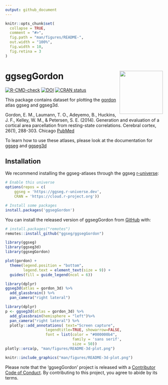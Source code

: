 ```yaml
---
output: github_document
---
```


<!-- README.md is generated from README.Rmd. Please edit that file -->

```r
knitr::opts_chunk$set(
  collapse = TRUE,
  comment = "#>",
  fig.path = "man/figures/README-",
  out.width = "100%",
  fig.width = 10, 
  fig.retina = 3
)
```

# ggsegGordon <img src='man/figures/logo.png' align="right" height="138.5" />

<!-- badges: start -->
[![R-CMD-check](https://github.com/ggseg/ggsegGordon/workflows/R-CMD-check/badge.svg)](https://github.com/ggseg/ggsegGordon/actions)
[![DOI](https://zenodo.org/badge/417531585.svg)](https://zenodo.org/badge/latestdoi/417531585)
[![CRAN status](https://www.r-pkg.org/badges/version/ggsegGordon)](https://CRAN.R-project.org/package=ggsegGordon)
<!-- badges: end -->

This package contains dataset for plotting the [gordon](add url here) atlas ggseg and ggseg3d. 

Gordon, E. M., Laumann, T. O., Adeyemo, B., Huckins, J. F., Kelley, W. M., & Petersen, S. E. (2014). Generation and evaluation of a cortical area parcellation from resting-state correlations. Cerebral cortex, 26(1), 288-303. Chicago
[PubMed](https://pubmed.ncbi.nlm.nih.gov/25316338/)

To learn how to use these atlases, please look at the documentation for [ggseg](https://ggseg.github.io/ggseg/) and [ggseg3d](https://ggseg.github.io/ggseg3d)

## Installation

We recommend installing the ggseg-atlases through the ggseg [r-universe](https://ggseg.r-universe.dev/ui#builds):

```r
# Enable this universe
options(repos = c(
    ggseg = 'https://ggseg.r-universe.dev',
    CRAN = 'https://cloud.r-project.org'))

# Install some packages
install.packages('ggsegGordon')
```

You can install the released version of ggsegGordon from [GitHub](https://github.com/) with:

``` r
# install.packages("remotes")
remotes::install_github("ggseg/ggsegGordon")
```

```r
library(ggseg)
library(ggseg3d)
library(ggsegGordon)

plot(gordon) +
  theme(legend.position = "bottom", 
        legend.text = element_text(size = 9)) +
  guides(fill = guide_legend(ncol = 6))

```

```r
library(dplyr)
ggseg3d(atlas = gordon_3d) %>% 
  add_glassbrain() %>% 
  pan_camera("right lateral")
```

```r
library(dplyr)
p <- ggseg3d(atlas = gordon_3d) %>%
  add_glassbrain(hemisphere = "left")%>%
  pan_camera("right lateral") %>%
  plotly::add_annotations( text="Screen capture",
                  legendtitle=TRUE, showarrow=FALSE,
                  font = list(color = "#000000b4",
                              family = 'sans serif',
                              size = 50))
plotly::orca(p, "man/figures/README-3d-plot.png")
```

```r
knitr::include_graphics("man/figures/README-3d-plot.png")
```

Please note that the 'ggsegGordon' project is released with a
[Contributor Code of Conduct](CODE_OF_CONDUCT.md).
By contributing to this project, you agree to abide by its terms.
